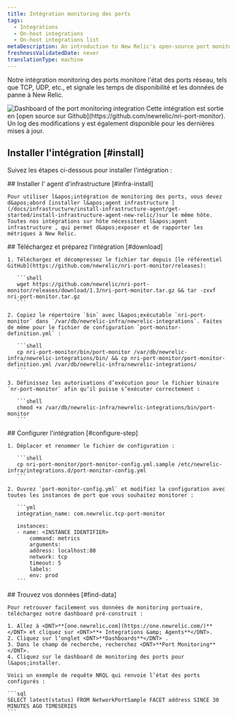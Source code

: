 ```yaml
---
title: Intégration monitoring des ports
tags:
  - Integrations
  - On-host integrations
  - On-host integrations list
metaDescription: An introduction to New Relic's open-source port monitoring integration.
freshnessValidatedDate: never
translationType: machine
---
```


Notre intégration monitoring des ports monitore l&apos;état des ports réseau, tels que TCP, UDP, etc., et signale les temps de disponibilité et les données de panne à New Relic.

<img title="port-dashboard" alt="Dashboard of the port monitoring integration" src="/images/infrastructure_screenshot-crop_port-monitoring-dashboard.webp" />

<Callout variant="tip">
  Cette intégration est sortie en [open source sur Github](https://github.com/newrelic/nri-port-monitor). Un log des modifications y est également disponible pour les dernières mises à jour.
</Callout>

## Installer l&apos;intégration [#install]

Suivez les étapes ci-dessous pour installer l&apos;intégration :

<Steps>
  <Step>
    ## Installer l&apos; agent d&apos;infrastructure [#infra-install]

    Pour utiliser l&apos;intégration de monitoring des ports, vous devez d&apos;abord [installer l&apos;agent infrastructure ](/docs/infrastructure/install-infrastructure-agent/get-started/install-infrastructure-agent-new-relic/)sur le même hôte. Toutes nos intégrations sur hôte nécessitent l&apos;agent infrastructure , qui permet d&apos;exposer et de rapporter les métriques à New Relic.
  </Step>

  <Step>
    ## Téléchargez et préparez l&apos;intégration [#download]

    1. Téléchargez et décompressez le fichier tar depuis [le référentiel GitHub](https://github.com/newrelic/nri-port-monitor/releases):

       ```shell
       wget https://github.com/newrelic/nri-port-monitor/releases/download/1.3/nri-port-monitor.tar.gz && tar -zxvf nri-port-monitor.tar.gz  
       ```

    2. Copiez le répertoire `bin` avec l&apos;exécutable `nri-port-monitor` dans `/var/db/newrelic-infra/newrelic-integrations`. Faites de même pour le fichier de configuration `port-monitor-definition.yml` :

       ```shell
       cp nri-port-monitor/bin/port-monitor /var/db/newrelic-infra/newrelic-integrations/bin/ && cp nri-port-monitor/port-monitor-definition.yml /var/db/newrelic-infra/newrelic-integrations/
       ```

    3. Définissez les autorisations d’exécution pour le fichier binaire `nr-port-monitor` afin qu’il puisse s’exécuter correctement :

       ```shell
       chmod +x /var/db/newrelic-infra/newrelic-integrations/bin/port-monitor
       ```
  </Step>

  <Step>
    ## Configurer l&apos;intégration [#configure-step]

    1. Déplacer et renommer le fichier de configuration :

       ```shell
       cp nri-port-monitor/port-monitor-config.yml.sample /etc/newrelic-infra/integrations.d/port-monitor-config.yml
       ```

    2. Ouvrez `port-monitor-config.yml` et modifiez la configuration avec toutes les instances de port que vous souhaitez monitorer :

       ```yml
       integration_name: com.newrelic.tcp-port-monitor

       instances:
       - name: <INSTANCE IDENTIFIER>
           command: metrics
           arguments:
           address: localhost:80
           network: tcp
           timeout: 5
           labels:
           env: prod
       ```
  </Step>

  <Step>
    ## Trouvez vos données [#find-data]

    Pour retrouver facilement vos données de monitoring portuaire, téléchargez notre dashboard pré-construit :

    1. Allez à <DNT>**[one.newrelic.com](https://one.newrelic.com/)**</DNT> et cliquez sur <DNT>**+ Integrations &amp; Agents**</DNT>.
    2. Cliquez sur l’onglet <DNT>**Dashboards**</DNT> .
    3. Dans le champ de recherche, recherchez <DNT>**Port Monitoring**</DNT>.
    4. Cliquez sur le dashboard de monitoring des ports pour l&apos;installer.

    Voici un exemple de requête NRQL qui renvoie l’état des ports configurés :

    ```sql
    SELECT latest(status) FROM NetworkPortSample FACET address SINCE 30 MINUTES AGO TIMESERIES
    ```
  </Step>
</Steps>